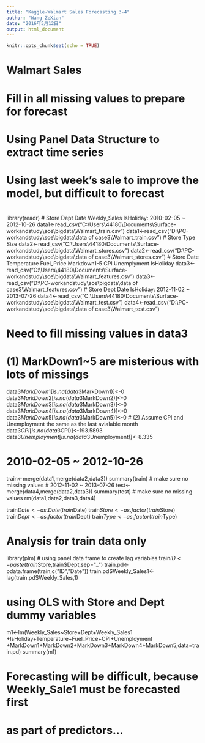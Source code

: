 ```yaml
---
title: "Kaggle-Walmart Sales Forecasting 3-4"
author: "Wang ZeXian"
date: "2016年5月12日"
output: html_document
---
```


```r
knitr::opts_chunk$set(echo = TRUE)
```

# Walmart Sales
# Fill in all missing values to prepare for forecast
# Using Panel Data Structure to extract time series
# Using last week's sale to improve the model, but difficult to forecast
#
library(readr)
# Store Dept Date Weekly_Sales IsHoliday: 2010-02-05 ~ 2012-10-26
data1<-read_csv("C:\\Users\\44180\\Documents\\Surface-workandstudy\\soe\\bigdata\\Walmart_train.csv")
data1<-read_csv("D:\\PC-workandstudy\\soe\\bigdata\\data of case3\\Walmart_train.csv")
# Store Type Size
data2<-read_csv("C:\\Users\\44180\\Documents\\Surface-workandstudy\\soe\\bigdata\\Walmart_stores.csv")
data2<-read_csv("D:\\PC-workandstudy\\soe\\bigdata\\data of case3\\Walmart_stores.csv")
# Store Date Temperature Fuel_Price Markdown1-5 CPI Unemplyment IsHoliday
data3<-read_csv("C:\\Users\\44180\\Documents\\Surface-workandstudy\\soe\\bigdata\\Walmart_features.csv")
data3<-read_csv("D:\\PC-workandstudy\\soe\\bigdata\\data of case3\\Walmart_features.csv")
# Store Dept Date IsHoliday: 2012-11-02 ~ 2013-07-26
data4<-read_csv("C:\\Users\\44180\\Documents\\Surface-workandstudy\\soe\\bigdata\\Walmart_test.csv")
data4<-read_csv("D:\\PC-workandstudy\\soe\\bigdata\\data of case3\\Walmart_test.csv")

# Need to fill missing values in data3
# (1) MarkDown1~5 are misterious with lots of missings
data3$MarkDown1[is.na(data3$MarkDown1)]<-0
data3$MarkDown2[is.na(data3$MarkDown2)]<-0
data3$MarkDown3[is.na(data3$MarkDown3)]<-0
data3$MarkDown4[is.na(data3$MarkDown4)]<-0
data3$MarkDown5[is.na(data3$MarkDown5)]<-0
# (2) Assume CPI and Unemployment the same as the last avialable month
data3$CPI[is.na(data3$CPI)]<-193.5893
data3$Unemployment[is.na(data3$Unemployment)]<-8.335

# 2010-02-05 ~ 2012-10-26
train<-merge(data1,merge(data2,data3))
summary(train)  # make sure no missing values
# 2012-11-02 ~ 2013-07-26
test<-merge(data4,merge(data2,data3))
summary(test)   # make sure no missing values
rm(data1,data2,data3,data4)

train$Date<-as.Date(train$Date)
train$Store<-as.factor(train$Store)
train$Dept<-as.factor(train$Dept)
train$Type<-as.factor(train$Type)

# Analysis for train data only
library(plm)
# using panel data frame to create lag variables
train$ID<-paste(train$Store,train$Dept,sep="_")
train.pd<-pdata.frame(train,c("ID","Date"))
train.pd$Weekly_Sales1<-lag(train.pd$Weekly_Sales,1)

# using OLS with Store and Dept dummy variables
m1<-lm(Weekly_Sales~Store+Dept+Weekly_Sales1
       +IsHoliday+Temperature+Fuel_Price+CPI+Unemployment
       +MarkDown1+MarkDown2+MarkDown3+MarkDown4+MarkDown5,data=train.pd)
summary(m1)

# Forecasting will be difficult, because Weekly_Sale1 must be forecasted first
# as part of predictors...

